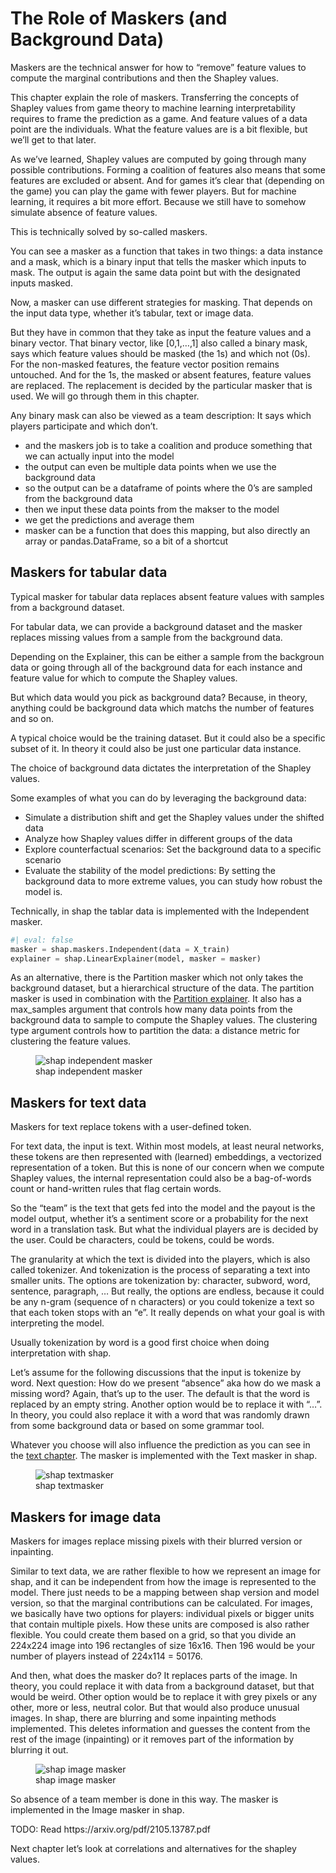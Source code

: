 # The Role of Maskers (and Background Data)

::: {.callout-note}

Maskers are the technical answer for how to "remove" feature values to compute the marginal contributions and then the Shapley values.

:::


This chapter explain the role of maskers.
Transferring the concepts of Shapley values from game theory to machine learning interpretability requires to frame the prediction as a game.
And feature values of a data point are the individuals.
What the feature values are is a bit flexible, but we'll get to that later.

As we've learned, Shapley values are computed by going through many possible contributions.
Forming a coalition of features also means that some features are excluded or absent.
And for games it's clear that (depending on the game) you can play the game with fewer players.
But for machine learning, it requires a bit more effort.
Because we still have to somehow simulate absence of feature values.

This is technically solved by so-called maskers.

You can see a masker as a function that takes in two things: a data instance and a mask, which is a binary input that tells the masker which inputs to mask.
The output is again the same data point but with the designated inputs masked.

Now, a masker can use different strategies for masking.
That depends on the input data type, whether it's tabular, text or image data.

But they have in common that they take as input the feature values and a binary vector.
That binary vector, like [0,1,...,1] also called a binary mask, says which feature values should be masked (the 1s) and which not (0s).
For the non-masked features, the feature vector position remains untouched.
And for the 1s, the masked or absent features, feature values are replaced.
The replacement is decided by the particular masker that is used.
We will go through them in this chapter.

Any binary mask can also be viewed as a team description:
It says which players participate and which don't.

- and the maskers job is to take a coalition and produce something that we can actually input into the model
- the output can even be multiple data points when we use the background data
- so the output can be a dataframe of points where the 0's are sampled from the background data
- then we input these data points from the makser to the model 
- we get the predictions and average them
- masker can be a function that does this mapping, but also directly an array or pandas.DataFrame, so a bit of a shortcut




## Maskers for tabular data

::: {.callout-note}

Typical masker for tabular data replaces absent feature values with samples from a background dataset.

:::

For tabular data, we can provide a background dataset and the masker replaces missing values from a sample from the background data.

Depending on the Explainer, this can be either a sample from the backgroun data or going through all of the background data for each instance and feature value for which to compute the Shapley values.

But which data would you pick as background data?
Because, in theory, anything could be background data which matchs the number of features and so on.

A typical choice would be the training dataset.
But it could also be a specific subset of it.
In theory it could also be just one particular data instance.

The choice of background data dictates the interpretation of the Shapley values.

Some examples of what you can do by leveraging the background data:

- Simulate a distribution shift and get the Shapley values under the shifted data
- Analyze how Shapley values differ in different groups of the data
- Explore counterfactual scenarios: Set the background data to a specific scenario
- Evaluate the stability of the model predictions: By setting the background data to more extreme values, you can study how robust the model is.

Technically, in shap the tablar data is implemented with the Independent masker.

```python
#| eval: false
masker = shap.maskers.Independent(data = X_train)
explainer = shap.LinearExplainer(model, masker = masker)
```

As an alternative, there is the Partition masker which not only takes the background dataset, but a hierarchical structure of the data.
The partition masker is used in combination with the [Partition explainer](#estimation).
It also has a max_samples argument that controls how many data points from the background data to sample to compute the Shapley values.
The clustering type argument controls how to partition the data: a distance metric for clustering the feature values.


![shap independent masker](images/shap-independent-masker.jpg)

## Maskers for text data


::: {.callout-note}

Maskers for text replace tokens with a user-defined token.

:::



For text data, the input is text.
Within most models, at least neural networks, these tokens are then represented with (learned) embeddings, a vectorized representation of a token.
But this is none of our concern when we compute Shapley values, the internal representation could also be a bag-of-words count or hand-written rules that flag certain words.

So the "team" is the text that gets fed into the model and the payout is the model output, whether it's a sentiment score or a probability for the next word in a translation task.
But what the individual players are is decided by the user.
Could be characters, could be tokens, could be words.

The granularity at which the text is divided into the players, which is also called tokenizer.
And tokenization is the process of separating a text into smaller units.
The options are tokenization by: character, subword, word, sentence, paragraph, ...
But really, the options are endless, because it could be any n-gram (sequence of n characters) or you could tokenize a text so that each token stops with an "e".
It really depends on what your goal is with interpreting the model.

:::{.callout-tip}

Usually tokenization by word is a good first choice when doing interpretation with shap.

:::

Let's assume for the following discussions that the input is tokenize by word.
Next question: How do we present "absence" aka how do we mask a missing word?
Again, that's up to the user.
The default is that the word is replaced by an empty string.
Another option would be to replace it with "...".
In theory, you could also replace it with a word that was randomly drawn from some background data or based on some grammar tool.

Whatever you choose will also influence the prediction as you can see in the [text chapter](#text).
The masker is implemented with the Text masker in shap.

![shap textmasker](images/shap-text-masker.jpg)


## Maskers for image data 

::: {.callout-note}

Maskers for images replace missing pixels with their blurred version or inpainting.

:::


Similar to text data, we are rather flexible to how we represent an image for shap, and it can be independent from how the image is represented to the model.
There just needs to be a mapping between shap version and model version, so that the marginal contributions can be calculated.
For images, we basically have two options for players: individual pixels or bigger units that contain multiple pixels.
How these units are composed is also rather flexible.
You could create them based on a grid, so that you divide an 224x224 image into 196 rectangles of size 16x16.
Then 196 would be your number of players instead of 224x114 = 50176.

And then, what does the masker do?
It replaces parts of the image.
In theory, you could replace it with data from a background dataset, but that would be weird.
Other option would be to replace it with grey pixels or any other, more or less, neutral color.
But that would also produce unusual images.
In shap, there are blurring and some inpainting methods implemented.
This deletes information and guesses the content from the rest of the image (inpainting) or it removes part of the information by blurring it out.

![shap image masker](images/shap-image-masker.jpg)


So absence of a team member is done in this way.
The masker is implemented in the Image masker in shap.







TODO: Read https://arxiv.org/pdf/2105.13787.pdf



Next chapter let's look at correlations and alternatives for the shapley values.
